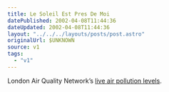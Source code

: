 ```yaml
---
title: Le Soleil Est Pres De Moi
datePublished: 2002-04-08T11:44:36
dateUpdated: 2002-04-08T11:44:36
layout: "../../../layouts/posts/post.astro"
originalUrl: $UNKNOWN
source: v1
tags:
  - "v1"
---
```


London Air Quality Network&#8217;s [live air pollution levels][1].

[1]: http://www.erg.kcl.ac.uk/london/asp/home.asp
